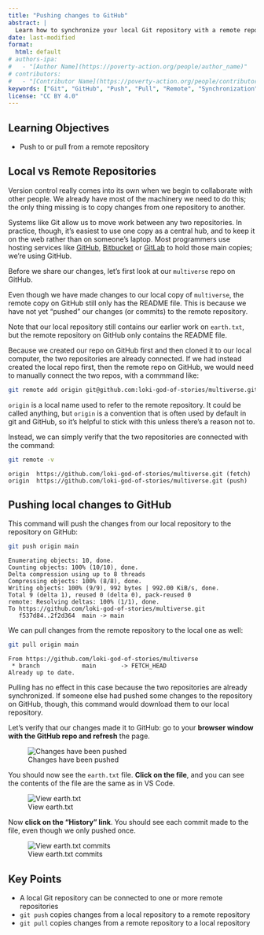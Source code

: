 ```yaml
---
title: "Pushing changes to GitHub"
abstract: |
  Learn how to synchronize your local Git repository with a remote repository on GitHub by pushing and pulling changes, enabling collaboration and backup.
date: last-modified
format:
  html: default
# authors-ipa:
#   - "[Author Name](https://poverty-action.org/people/author_name)"
# contributors:
#   - "[Contributor Name](https://poverty-action.org/people/contributor_name)"
keywords: ["Git", "GitHub", "Push", "Pull", "Remote", "Synchronization", "Tutorial"]
license: "CC BY 4.0"
---
```


::: {.callout-note}

## Learning Objectives

- Push to or pull from a remote repository
:::

## Local vs Remote Repositories

Version control really comes into its own when we begin to collaborate with
other people.  We already have most of the machinery we need to do this; the
only thing missing is to copy changes from one repository to another.

Systems like Git allow us to move work between any two repositories.  In
practice, though, it's easiest to use one copy as a central hub, and to keep it
on the web rather than on someone's laptop.  Most programmers use hosting
services like [GitHub](https://github.com), [Bitbucket](https://bitbucket.org) or
[GitLab](https://gitlab.com/) to hold those main copies; we're using GitHub.

Before we share our changes, let's first look at our `multiverse` repo on GitHub.

Even though we have made changes to our local copy of `multiverse`, the remote copy on GitHub still only has the README file. This is because we have not yet "pushed" our changes (or commits) to the remote repository.

::: {.callout-note}
Note that our local repository still contains our earlier work on `earth.txt`, but the
remote repository on GitHub only contains the README file.

Because we created our repo on GitHub first and then cloned it to our local computer, the two repositories are already connected. If we had instead created the local repo first, then the remote repo on GitHub, we would need to manually connect the two repos, with a commmand like:

```bash
git remote add origin git@github.com:loki-god-of-stories/multiverse.git
```

`origin` is a local name used to refer to the remote repository. It could be called
anything, but `origin` is a convention that is often used by default in git
and GitHub, so it's helpful to stick with this unless there's a reason not to.

Instead, we can simply verify that the two repositories are connected with the command:

```bash
git remote -v
```

```output
origin  https://github.com/loki-god-of-stories/multiverse.git (fetch)
origin  https://github.com/loki-god-of-stories/multiverse.git (push)
```

:::

## Pushing local changes to GitHub

This command will push the changes from
our local repository to the repository on GitHub:

```bash
git push origin main
```

```output
Enumerating objects: 10, done.
Counting objects: 100% (10/10), done.
Delta compression using up to 8 threads
Compressing objects: 100% (8/8), done.
Writing objects: 100% (9/9), 992 bytes | 992.00 KiB/s, done.
Total 9 (delta 1), reused 0 (delta 0), pack-reused 0
remote: Resolving deltas: 100% (1/1), done.
To https://github.com/loki-god-of-stories/multiverse.git
   f537d84..2f2d364  main -> main
 ```

We can pull changes from the remote repository to the local one as well:

```bash
git pull origin main
```

```output
From https://github.com/loki-god-of-stories/multiverse
 * branch            main       -> FETCH_HEAD
Already up to date.
```

Pulling has no effect in this case because the two repositories are already
synchronized.  If someone else had pushed some changes to the repository on
GitHub, though, this command would download them to our local repository.

Let's verify that our changes made it to GitHub: go to your **browser window with the GitHub repo and refresh** the page.

![Changes have been pushed](figures/github-pushed-changes.png)

You should now see the `earth.txt` file. **Click on the file**, and you can see the contents of the file are the same as in VS Code.

![View earth.txt](figures/github-earth.png)

Now **click on the "History" link**. You should see each commit made to the file, even though we only pushed once.

![View earth.txt commits](figures/github-earth-history.png)

## Key Points

- A local Git repository can be connected to one or more remote repositories
- `git push` copies changes from a local repository to a remote repository
- `git pull` copies changes from a remote repository to a local repository
